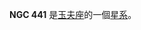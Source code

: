 {{NGCInfoBox|NGCID=NGC 441|發現者=約翰·弗里德里希·威廉·赫歇爾|發現日期=1834年9月27日|其他編號=ESO 412-19,MCG -5-4-16|曆元=J2000.0|赤經=1時13分51.1秒
|赤緯=-31°47'20"|星座=玉夫座|星體=星系|星等=12.9|表面亮度=13.2|藍等=13.8}}

'''NGC 441''' 是[[玉夫座|玉夫座]]的一個[[星系|星系]]。

{{NGCReference|441}}
{{Catalogs|NGC=441}}